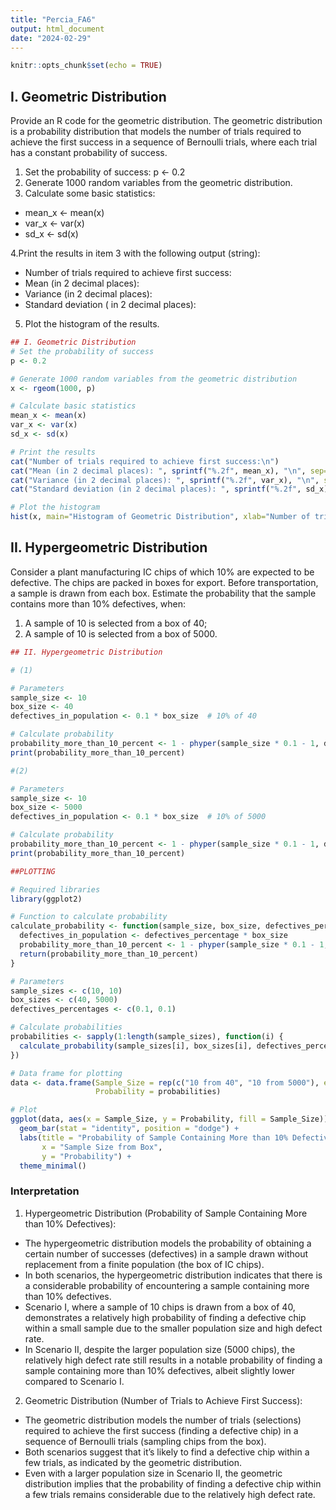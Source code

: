 ---
title: "Percia_FA6"
output: html_document
date: "2024-02-29"
---

```{r setup, include=FALSE}
knitr::opts_chunk$set(echo = TRUE)
```

## I. Geometric Distribution

Provide an R code for the geometric distribution. The geometric distribution is a probability distribution that models the number of trials required to achieve the first success in a sequence of Bernoulli trials, where each trial has a constant probability of success.

1. Set the probability of success:  p <- 0.2
2. Generate 1000 random variables from the geometric distribution.
3. Calculate some basic statistics:
  + mean_x <- mean(x)
  + var_x <- var(x)
  + sd_x <- sd(x)

4.Print the results in item 3 with the following output (string): 
  
  + Number of trials required to achieve first success:
  + Mean (in 2 decimal places):
  + Variance (in 2 decimal places):
  + Standard deviation ( in 2 decimal places):

5. Plot the histogram of the results.
```{r}
## I. Geometric Distribution
# Set the probability of success
p <- 0.2

# Generate 1000 random variables from the geometric distribution
x <- rgeom(1000, p)

# Calculate basic statistics
mean_x <- mean(x)
var_x <- var(x)
sd_x <- sd(x)

# Print the results
cat("Number of trials required to achieve first success:\n")
cat("Mean (in 2 decimal places): ", sprintf("%.2f", mean_x), "\n", sep="")
cat("Variance (in 2 decimal places): ", sprintf("%.2f", var_x), "\n", sep="")
cat("Standard deviation (in 2 decimal places): ", sprintf("%.2f", sd_x), "\n", sep="")

# Plot the histogram
hist(x, main="Histogram of Geometric Distribution", xlab="Number of trials required to achieve first success", ylab="Frequency", col="skyblue")
```

## II. Hypergeometric Distribution

Consider a plant manufacturing IC chips of which 10% are expected to be defective. The chips are packed in boxes for export. Before transportation, a sample is drawn from each box. Estimate the probability that the sample contains more than 10% defectives, when:

1. A sample of 10 is selected from a box of 40;
2. A sample of 10 is selected from a box of 5000.
```{r}
## II. Hypergeometric Distribution

# (1)

# Parameters
sample_size <- 10
box_size <- 40
defectives_in_population <- 0.1 * box_size  # 10% of 40

# Calculate probability
probability_more_than_10_percent <- 1 - phyper(sample_size * 0.1 - 1, defectives_in_population, box_size - defectives_in_population, sample_size)
print(probability_more_than_10_percent)

#(2)

# Parameters
sample_size <- 10
box_size <- 5000
defectives_in_population <- 0.1 * box_size  # 10% of 5000

# Calculate probability
probability_more_than_10_percent <- 1 - phyper(sample_size * 0.1 - 1, defectives_in_population, box_size - defectives_in_population, sample_size)
print(probability_more_than_10_percent)

##PLOTTING

# Required libraries
library(ggplot2)

# Function to calculate probability
calculate_probability <- function(sample_size, box_size, defectives_percentage) {
  defectives_in_population <- defectives_percentage * box_size
  probability_more_than_10_percent <- 1 - phyper(sample_size * 0.1 - 1, defectives_in_population, box_size - defectives_in_population, sample_size)
  return(probability_more_than_10_percent)
}

# Parameters
sample_sizes <- c(10, 10)
box_sizes <- c(40, 5000)
defectives_percentages <- c(0.1, 0.1)

# Calculate probabilities
probabilities <- sapply(1:length(sample_sizes), function(i) {
  calculate_probability(sample_sizes[i], box_sizes[i], defectives_percentages[i])
})

# Data frame for plotting
data <- data.frame(Sample_Size = rep(c("10 from 40", "10 from 5000"), each = 1),
                   Probability = probabilities)

# Plot
ggplot(data, aes(x = Sample_Size, y = Probability, fill = Sample_Size)) +
  geom_bar(stat = "identity", position = "dodge") +
  labs(title = "Probability of Sample Containing More than 10% Defectives",
       x = "Sample Size from Box",
       y = "Probability") +
  theme_minimal()
```

### Interpretation

1. Hypergeometric Distribution (Probability of Sample Containing More than 10% Defectives):

  * The hypergeometric distribution models the probability of obtaining a certain number of successes (defectives) in a sample drawn without replacement from a finite population (the box of IC chips).
  * In both scenarios, the hypergeometric distribution indicates that there is a considerable probability of encountering a sample containing more than 10% defectives.
  * Scenario I, where a sample of 10 chips is drawn from a box of 40, demonstrates a relatively high probability of finding a defective chip within a small sample due to the smaller population size and high defect rate.
  * In Scenario II, despite the larger population size (5000 chips), the relatively high defect rate still results in a notable probability of finding a sample containing more than 10% defectives, albeit slightly lower compared to Scenario I.

2. Geometric Distribution (Number of Trials to Achieve First Success):

  * The geometric distribution models the number of trials (selections) required to achieve the first success (finding a defective chip) in a sequence of Bernoulli trials (sampling chips from the box).
  * Both scenarios suggest that it's likely to find a defective chip within a few trials, as indicated by the geometric distribution.
  * Even with a larger population size in Scenario II, the geometric distribution implies that the probability of finding a defective chip within a few trials remains considerable due to the relatively high defect rate.